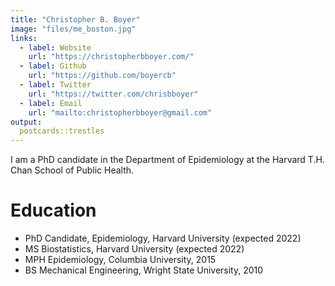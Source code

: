 ```yaml
---
title: "Christopher B. Boyer"
image: "files/me_boston.jpg"
links:
  - label: Website
    url: "https://christopherbboyer.com/"
  - label: Github
    url: "https://github.com/boyercb"
  - label: Twitter
    url: "https://twitter.com/chrisbboyer"
  - label: Email
    url: "mailto:christopherbboyer@gmail.com"
output:
  postcards::trestles
---
```


I am a PhD candidate in the Department of Epidemiology at the Harvard T.H. Chan School of Public Health.

# Education

 - PhD Candidate, Epidemiology, Harvard University  (expected 2022)
 - MS Biostatistics, Harvard University (expected 2022)
 - MPH Epidemiology, Columbia University, 2015
 - BS Mechanical Engineering, Wright State University, 2010